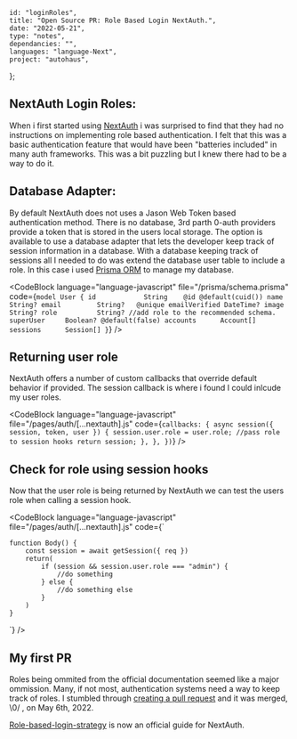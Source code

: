 
    id: "loginRoles",
    title: "Open Source PR: Role Based Login NextAuth.",
    date: "2022-05-21",
    type: "notes",
    dependancies: "",
    languages: "language-Next",
    project: "autohaus",
};

## NextAuth Login Roles:

When i first started using [NextAuth](https://next-auth.js.org/getting-started/introduction) i was surprised to find that they had no instructions on implementing role based
authentication. I felt that this was a basic authentication feature that would have been "batteries included" in many auth frameworks. This was a bit puzzling but I knew there had to be
a way to do it.

## Database Adapter:

By default NextAuth does not uses a Jason Web Token based authentication method. There is no database, 3rd parth 0-auth providers provide a token that is stored in the users local storage.
The option is available to use a database adapter that lets the developer keep track of session information in a database. With a database keeping track of sessions all I needed to do was
extend the database user table to include a role. In this case i used [Prisma ORM](https://www.prisma.io/) to manage my database.

<CodeBlock
    language="language-javascript"
    file="/prisma/schema.prisma"
    code={`
    model User {
    id            String    @id @default(cuid())
    name          String?
    email         String?   @unique
    emailVerified DateTime?
    image         String?
    role          String? //add role to the recommended schema.
    superUser     Boolean? @default(false)
    accounts      Account[]
    sessions      Session[]
    }
`}
/>

## Returning user role

NextAuth offers a number of custom callbacks that override default behavior if provided. The session callback is where i found I could inlcude my user roles.

<CodeBlock
    language="language-javascript"
    file="/pages/auth/[...nextauth].js"
    code={`
        callbacks: {
            async session({ session, token, user }) {
                session.user.role = user.role; //pass role to session hooks
                return session;
            },
        },
    })
`}
/>

## Check for role using session hooks

Now that the user role is being returned by NextAuth we can test the users role when calling a session hook.

<CodeBlock
    language="language-javascript"
    file="/pages/auth/[...nextauth].js"
    code={`

    function Body() {
        const session = await getSession({ req })
        return(
            if (session && session.user.role === "admin") {
                //do something
            } else {
                //do something else
            }
        )
    }

`}
/>

## My first PR

Roles being ommited from the official documentation seemed like a major ommission. Many, if not most, authentication systems need a way to keep track of roles.
I stumbled through [creating a pull request](https://github.com/nextauthjs/next-auth/pull/4449) and it was merged, \\0/ , on May 6th, 2022.

[Role-based-login-strategy](https://next-auth.js.org/tutorials/role-based-login-strategy) is now an official guide for NextAuth.
